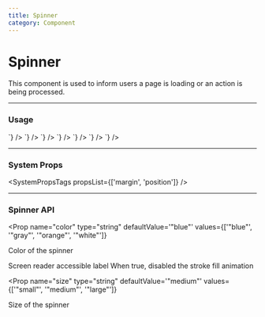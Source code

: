 ```yaml
---
title: Spinner
category: Component
---
```



# Spinner

This component is used to inform users a page is loading or an action is being processed.

---

### Usage

<LiveCode>
  <LiveCode.Content
    title="Default Medium Spinner"
    code={`
      <Spinner label="loading"/>
    `}
  />
  <LiveCode.Content
    title="Large Spinner"
    code={`
      <Spinner size="large" label="loading"/>
    `}
  />
  <LiveCode.Content
    title="Small Spinner"
    code={`<Spinner size="small" label="loading"/>`}
  />
  <LiveCode.Content
    title="Rotation Only"
    code={`<Spinner rotationOnly label="loading"/>`}
  />
  <LiveCode.Content
    title="Orange Spinner"
    code={`<Spinner color="orange" label="loading"/>`}
  />
  <LiveCode.Content
    title="Gray Spinner"
    code={`<Spinner color="gray" label="loading"/>`}
  />
  <LiveCode.Content
    title="White Spinner"
    code={`<Box p="400" bg="gray.900"><Spinner color="white" label="loading"/></Box>`}
  />
</LiveCode>

---

### System Props

<SystemPropsTags propsList={['margin', 'position']} />

---

### Spinner API

<Prop
  name="color"
  type="string"
  defaultValue='"blue"'
  values={['"blue"', '"gray"', '"orange"', '"white"']}
>
  Color of the spinner
</Prop>

<Prop name="label" type="string" required>
  Screen reader accessible label
</Prop>

<Prop name="rotationOnly" type="bool">
  When true, disabled the stroke fill animation
</Prop>

<Prop
  name="size"
  type="string"
  defaultValue='"medium"'
  values={['"small"', '"medium"', '"large"']}
>
  Size of the spinner
</Prop>
